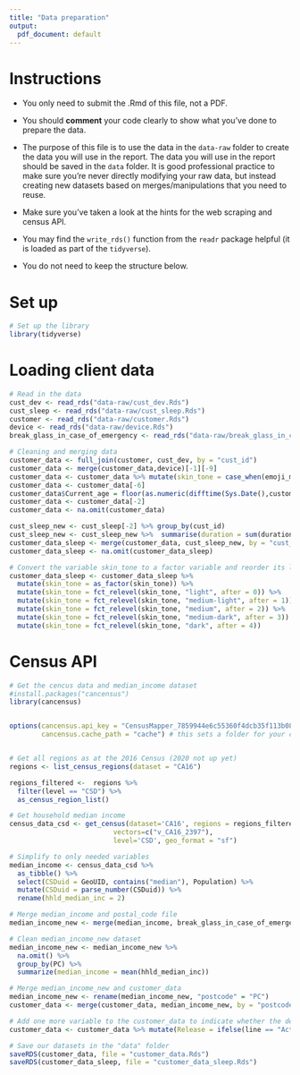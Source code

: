 ```yaml
---
title: "Data preparation"
output:
  pdf_document: default
---
```


# Instructions

- You only need to submit the .Rmd of this file, not a PDF.

- You should __comment__ your code clearly to show what you've done to prepare the data.

- The purpose of this file is to use the data in the `data-raw` folder to create the data you will use in the report. The data you will use in the report should be saved in the `data` folder. It is good professional practice to make sure you're never directly modifying your raw data, but instead creating new datasets based on merges/manipulations that you need to reuse.

- Make sure you've taken a look at the hints for the web scraping and census API. 

- You may find the `write_rds()` function from the `readr` package helpful (it is loaded as part of the `tidyverse`).

- You do not need to keep the structure below.

# Set up

```r
# Set up the library
library(tidyverse)
```

# Loading client data

```r
# Read in the data
cust_dev <- read_rds("data-raw/cust_dev.Rds")
cust_sleep <- read_rds("data-raw/cust_sleep.Rds")
customer <- read_rds("data-raw/customer.Rds")
device <- read_rds("data-raw/device.Rds")
break_glass_in_case_of_emergency <- read_rds("data-raw/break_glass_in_case_of_emergency.Rds")
```

```r
# Cleaning and merging data
customer_data <- full_join(customer, cust_dev, by = "cust_id")
customer_data <- merge(customer_data,device)[-1][-9]
customer_data <- customer_data %>% mutate(skin_tone = case_when(emoji_modifier == "U+1F3FB" ~ "light",emoji_modifier == "U+1F3FC" ~ "medium-light",emoji_modifier == "U+1F3FD" ~ "medium",emoji_modifier == "U+1F3FE" ~ "medium-dark",emoji_modifier == "U+1F3FF" ~ "dark"))
customer_data <- customer_data[-6]
customer_data$Current_age = floor(as.numeric(difftime(Sys.Date(),customer_data$dob))/365)
customer_data <- customer_data[-2]
customer_data <- na.omit(customer_data)

cust_sleep_new <- cust_sleep[-2] %>% group_by(cust_id)
cust_sleep_new <- cust_sleep_new %>%  summarise(duration = sum(duration), flags = sum(flags), duration_per_flag = (duration/flags))
customer_data_sleep <- merge(customer_data, cust_sleep_new, by = "cust_id") 
customer_data_sleep <- na.omit(customer_data_sleep)
```

```r
# Convert the variable skin_tone to a factor variable and reorder its levels
customer_data_sleep <- customer_data_sleep %>%
  mutate(skin_tone = as_factor(skin_tone)) %>%
  mutate(skin_tone = fct_relevel(skin_tone, "light", after = 0)) %>%
  mutate(skin_tone = fct_relevel(skin_tone, "medium-light", after = 1)) %>%
  mutate(skin_tone = fct_relevel(skin_tone, "medium", after = 2)) %>%
  mutate(skin_tone = fct_relevel(skin_tone, "medium-dark", after = 3)) %>%
  mutate(skin_tone = fct_relevel(skin_tone, "dark", after = 4))
```

# Census API

```r
# Get the cencus data and median_income dataset
#install.packages("cancensus")
library(cancensus)


options(cancensus.api_key = "CensusMapper_7859944e6c55360f4dcb35f113b08e48",
        cancensus.cache_path = "cache") # this sets a folder for your cache


# Get all regions as at the 2016 Census (2020 not up yet)
regions <- list_census_regions(dataset = "CA16")

regions_filtered <-  regions %>% 
  filter(level == "CSD") %>% 
  as_census_region_list()

# Get household median income
census_data_csd <- get_census(dataset='CA16', regions = regions_filtered,
                          vectors=c("v_CA16_2397"), 
                          level='CSD', geo_format = "sf")

# Simplify to only needed variables
median_income <- census_data_csd %>% 
  as_tibble() %>% 
  select(CSDuid = GeoUID, contains("median"), Population) %>% 
  mutate(CSDuid = parse_number(CSDuid)) %>% 
  rename(hhld_median_inc = 2)

```

```r
# Merge median_income and postal_code file
median_income_new <- merge(median_income, break_glass_in_case_of_emergency, by = "CSDuid")
```


```r
# Clean median_income_new dataset
median_income_new <- median_income_new %>%
  na.omit() %>%
  group_by(PC) %>%
  summarize(median_income = mean(hhld_median_inc))
```

```r
# Merge median_income_new and customer_data
median_income_new <- rename(median_income_new, "postcode" = "PC")
customer_data <- merge(customer_data, median_income_new, by = "postcode")
```


```r
# Add one more variable to the customer_data to indicate whether the device is traditional or new
customer_data <- customer_data %>% mutate(Release = ifelse(line == "Active", 1, ifelse(line == "Advance", 1, 0)))
```


```r
# Save our datasets in the "data" folder
saveRDS(customer_data, file = "customer_data.Rds")
saveRDS(customer_data_sleep, file = "customer_data_sleep.Rds")
```
